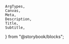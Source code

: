	ArgTypes,
	Canvas,
	Meta,
	Description,
	Title,
	Subtitle,
} from "@storybook/blocks";


<Meta of={CardStories} title="Docs" />

<Title of={CardStories} />
<Subtitle of={CardStories} />
<ComponentDetails />

<Description of={CardStories} />

## Standard

<Canvas of={CardStories.Default} />

### No image

<Canvas of={CardStories.NoImage} />

### Focused

<Canvas of={CardStories.Focused} />

### Selected

<Canvas of={CardStories.Selected} />

## Quiet

<Canvas of={CardStories.Quiet} />

### Quiet File

<Canvas of={CardStories.QuietFile} />

### Quiet Folder

<Canvas of={CardStories.QuietFolder} />

### Quiet Focused

<Canvas of={CardStories.QuietFocused} />

### Quiet Selected

<Canvas of={CardStories.QuietSelected} />

## Horizontal

<Canvas of={CardStories.Horizontal} />

## Asset preview

A standard card with a full-sized asset preview.

<Canvas of={CardStories.AssetPreview} />

## Gallery

A gallery card for an image.

<Canvas of={CardStories.Gallery} />

## Properties

<ArgTypes />
